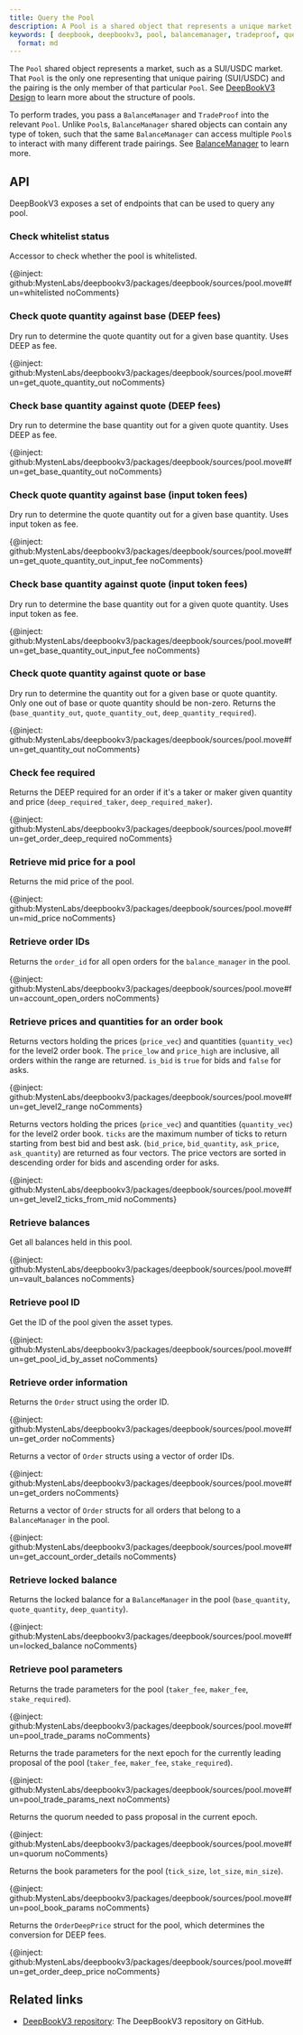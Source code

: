 ```yaml
---
title: Query the Pool
description: A Pool is a shared object that represents a unique market pair, such as SUI/USDC. 
keywords: [ deepbook, deepbookv3, pool, balancemanager, tradeproof, query a pool, query pool, whitelist status, base quantity against quote, quote quantity against base, DEEP fees, input token fees, quote quantity against quote or base, check fee required, reserve mid price, reserve pool mid price ]mdx:
  format: md
---
```


The `Pool` shared object represents a market, such as a SUI/USDC market. That `Pool` is the only one representing that unique pairing (SUI/USDC) and the pairing is the only member of that particular `Pool`. See [DeepBookV3 Design](./design.mdx#pool) to learn more about the structure of pools.

To perform trades, you pass a `BalanceManager` and `TradeProof` into the relevant `Pool`. Unlike `Pool`s, `BalanceManager` shared objects can contain any type of token, such that the same `BalanceManager` can access multiple `Pool`s to interact with many different trade pairings. See [BalanceManager](./balance-manager.mdx) to learn more.

## API

DeepBookV3 exposes a set of endpoints that can be used to query any pool.

### Check whitelist status

Accessor to check whether the pool is whitelisted.

{@inject: github:MystenLabs/deepbookv3/packages/deepbook/sources/pool.move#fun=whitelisted noComments}

### Check quote quantity against base (DEEP fees)

Dry run to determine the quote quantity out for a given base quantity. Uses DEEP as fee.

{@inject: github:MystenLabs/deepbookv3/packages/deepbook/sources/pool.move#fun=get_quote_quantity_out noComments}

### Check base quantity against quote (DEEP fees)

Dry run to determine the base quantity out for a given quote quantity. Uses DEEP as fee.

{@inject: github:MystenLabs/deepbookv3/packages/deepbook/sources/pool.move#fun=get_base_quantity_out noComments}

### Check quote quantity against base (input token fees)

Dry run to determine the quote quantity out for a given base quantity. Uses input token as fee.

{@inject: github:MystenLabs/deepbookv3/packages/deepbook/sources/pool.move#fun=get_quote_quantity_out_input_fee noComments}

### Check base quantity against quote (input token fees)

Dry run to determine the base quantity out for a given quote quantity. Uses input token as fee.

{@inject: github:MystenLabs/deepbookv3/packages/deepbook/sources/pool.move#fun=get_base_quantity_out_input_fee noComments}

### Check quote quantity against quote or base

Dry run to determine the quantity out for a given base or quote quantity. Only one out of base or quote quantity should be non-zero. Returns the (`base_quantity_out`, `quote_quantity_out`, `deep_quantity_required`).

{@inject: github:MystenLabs/deepbookv3/packages/deepbook/sources/pool.move#fun=get_quantity_out noComments}

### Check fee required

Returns the DEEP required for an order if it's a taker or maker given quantity and price (`deep_required_taker`, `deep_required_maker`).

{@inject: github:MystenLabs/deepbookv3/packages/deepbook/sources/pool.move#fun=get_order_deep_required noComments}

### Retrieve mid price for a pool

Returns the mid price of the pool.

{@inject: github:MystenLabs/deepbookv3/packages/deepbook/sources/pool.move#fun=mid_price noComments}

### Retrieve order IDs

Returns the `order_id` for all open orders for the `balance_manager` in the pool.

{@inject: github:MystenLabs/deepbookv3/packages/deepbook/sources/pool.move#fun=account_open_orders noComments}

### Retrieve prices and quantities for an order book

Returns vectors holding the prices (`price_vec`) and quantities (`quantity_vec`) for the level2 order book. The `price_low` and `price_high` are inclusive, all orders within the range are returned. `is_bid` is `true` for bids and `false` for asks.

{@inject: github:MystenLabs/deepbookv3/packages/deepbook/sources/pool.move#fun=get_level2_range noComments}

Returns vectors holding the prices (`price_vec`) and quantities (`quantity_vec`) for the level2 order book. `ticks` are the maximum number of ticks to return starting from best bid and best ask. (`bid_price`, `bid_quantity`, `ask_price`, `ask_quantity`) are returned as four vectors. The price vectors are sorted in descending order for bids and ascending order for asks.

{@inject: github:MystenLabs/deepbookv3/packages/deepbook/sources/pool.move#fun=get_level2_ticks_from_mid noComments}

### Retrieve balances

Get all balances held in this pool.

{@inject: github:MystenLabs/deepbookv3/packages/deepbook/sources/pool.move#fun=vault_balances noComments}

### Retrieve pool ID

Get the ID of the pool given the asset types.

{@inject: github:MystenLabs/deepbookv3/packages/deepbook/sources/pool.move#fun=get_pool_id_by_asset noComments}

### Retrieve order information

Returns the `Order` struct using the order ID.

{@inject: github:MystenLabs/deepbookv3/packages/deepbook/sources/pool.move#fun=get_order noComments}

Returns a vector of `Order` structs using a vector of order IDs.

{@inject: github:MystenLabs/deepbookv3/packages/deepbook/sources/pool.move#fun=get_orders noComments}

Returns a vector of `Order` structs for all orders that belong to a `BalanceManager` in the pool.

{@inject: github:MystenLabs/deepbookv3/packages/deepbook/sources/pool.move#fun=get_account_order_details noComments}

### Retrieve locked balance

Returns the locked balance for a `BalanceManager` in the pool (`base_quantity`, `quote_quantity`, `deep_quantity`).

{@inject: github:MystenLabs/deepbookv3/packages/deepbook/sources/pool.move#fun=locked_balance noComments}

### Retrieve pool parameters

Returns the trade parameters for the pool (`taker_fee`, `maker_fee`, `stake_required`).

{@inject: github:MystenLabs/deepbookv3/packages/deepbook/sources/pool.move#fun=pool_trade_params noComments}

Returns the trade parameters for the next epoch for the currently leading proposal of the pool (`taker_fee`, `maker_fee`, `stake_required`).

{@inject: github:MystenLabs/deepbookv3/packages/deepbook/sources/pool.move#fun=pool_trade_params_next noComments}

Returns the quorum needed to pass proposal in the current epoch.

{@inject: github:MystenLabs/deepbookv3/packages/deepbook/sources/pool.move#fun=quorum noComments}

Returns the book parameters for the pool (`tick_size`, `lot_size`, `min_size`).

{@inject: github:MystenLabs/deepbookv3/packages/deepbook/sources/pool.move#fun=pool_book_params noComments}

Returns the `OrderDeepPrice` struct for the pool, which determines the conversion for DEEP fees.

{@inject: github:MystenLabs/deepbookv3/packages/deepbook/sources/pool.move#fun=get_order_deep_price noComments}

## Related links

- [DeepBookV3 repository](https://github.com/MystenLabs/deepbookv3): The DeepBookV3 repository on GitHub.